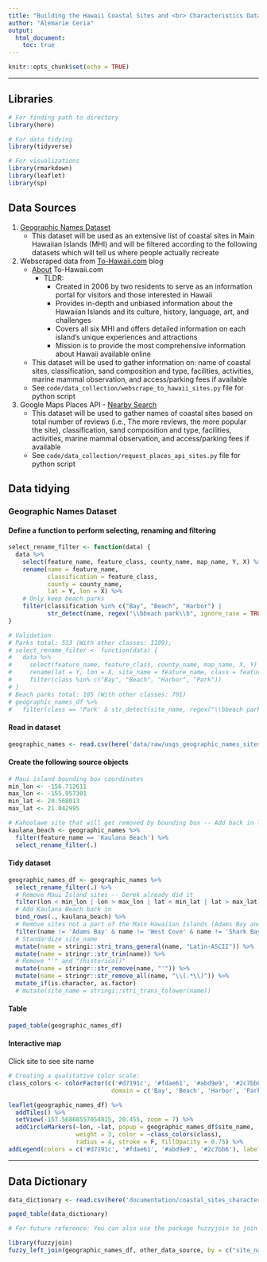 ```yaml
---
title: "Building the Hawaii Coastal Sites and <br> Characteristics Dataset"
author: "Alemarie Ceria"
output: 
  html_document:
    toc: true
---
```


<style type="text/css">

h1.title {
  font-size: 38px;
  color: Black;
  font-weight:bold;
  text-align: center;
}
h4.author { /* Header 4 - and the author and data headers use this too  */
    font-size: 18px;
  color: Black;
  text-align: center;
}
h4.date { /* Header 4 - and the author and data headers use this too  */
  font-size: 18px;
  color: Black;
  text-align: center;
}
</style>

```r
knitr::opts_chunk$set(echo = TRUE)
```

***

## Libraries

```r
# For finding path to directory
library(here)

# For data tidying
library(tidyverse)

# For visualizations
library(rmarkdown)
library(leaflet)
library(sp)
```

## Data Sources

1. [Geographic Names Dataset](https://geoportal.hawaii.gov/datasets/HiStateGIS::gnis-geographic-names/about)
    - This dataset will be used as an extensive list of coastal sites in Main Hawaiian Islands (MHI)
      and will be filtered according to the following datasets which will tell us where people actually
      recreate
2. Webscraped data from [To-Hawaii.com](https://www.to-hawaii.com/maui/beaches/) blog
    - [About](https://www.to-hawaii.com/about-us.php) To-Hawaii.com
      - TLDR:
        - Created in 2006 by two residents to serve as an information portal for visitors and those interested in Hawaii
        - Provides in-depth and unbiased information about the Hawaiian Islands and its culture, history, language, art, and challenges
        - Covers all six MHI and offers detailed information on each island's unique experiences and attractions
        - Mission is to provide the most comprehensive information about Hawaii available online
    - This dataset will be used to gather information on: name of coastal sites, classification, sand composition and type, facilities, activities, marine mammal observation, and access/parking fees if available
    - See `code/data_collection/webscrape_to_hawaii_sites.py` file for python script
3. Google Maps Places API - [Nearby Search](https://developers.google.com/maps/documentation/places/web-service/search-nearby)
    - This dataset will be used to gather names of coastal sites based on total number of reviews (i.e., The more reviews, the more popular the site), classification, sand composition and type, facilities, activities, marine mammal observation, and access/parking fees if available
    - See `code/data_collection/request_places_api_sites.py` file for python script

## Data tidying

### Geographic Names Dataset

#### Define a function to perform selecting, renaming and filtering

```r
select_rename_filter <- function(data) {
  data %>%
    select(feature_name, feature_class, county_name, map_name, Y, X) %>%
    rename(name = feature_name, 
           classification = feature_class, 
           county = county_name,
           lat = Y, lon = X) %>%
    # Only keep beach parks
    filter(classification %in% c("Bay", "Beach", "Harbor") |
           str_detect(name, regex("\\bbeach park\\b", ignore_case = TRUE)))
}

# Validation
# Parks total: 513 (With other classes: 1109),
# select_rename_filter <- function(data) {
#   data %>%
#     select(feature_name, feature_class, county_name, map_name, X, Y) %>%
#     rename(lat = Y, lon = X, site_name = feature_name, class = feature_class) %>%
#     filter(class %in% c("Bay", "Beach", "Harbor", "Park"))
# }
# Beach parks total: 105 (With other classes: 701)
# geographic_names_df %>%
#   filter(class == 'Park' & str_detect(site_name, regex("\\bbeach park\\b", ignore_case = TRUE)))
```

#### Read in dataset

```r
geographic_names <- read.csv(here('data/raw/usgs_geographic_names_sites.csv'))
```

#### Create the following source objects

```r
# Maui island bounding box coordinates
min_lon <- -156.712611
max_lon <- -155.957301
min_lat <- 20.568013
max_lat <- 21.042995

# Kahoolawe site that will get removed by bounding box -- Add back in later
kaulana_beach <- geographic_names %>% 
  filter(feature_name == 'Kaulana Beach') %>% 
  select_rename_filter(.)
```

#### Tidy dataset

```r
geographic_names_df <- geographic_names %>% 
  select_rename_filter(.) %>%
  # Remove Maui Island sites -- Derek already did it
  filter(lon < min_lon | lon > max_lon | lat < min_lat | lat > max_lat) %>% 
  # Add Kaulana Beach back in
  bind_rows(., kaulana_beach) %>% 
  # Remove sites not a part of the Main Hawaiian Islands (Adams Bay and West Cove)
  filter(name != 'Adams Bay' & name != 'West Cove' & name != 'Shark Bay') %>%
  # Standardize site_name
  mutate(name = stringi::stri_trans_general(name, "Latin-ASCII")) %>%
  mutate(name = stringr::str_trim(name)) %>% 
  # Remove "'" and "(historical)"
  mutate(name = stringr::str_remove(name, "'")) %>%
  mutate(name = stringr::str_remove_all(name, "\\(.*\\)")) %>% 
  mutate_if(is.character, as.factor)
  # mutate(site_name = stringi::stri_trans_tolower(name))
```

#### Table

```r
paged_table(geographic_names_df)
```

#### Interactive map

Click site to see site name 

```r
# Creating a qualitative color scale:
class_colors <- colorFactor(c('#d7191c', '#fdae61', '#abd9e9', '#2c7bb6'),
                             domain = c('Bay', 'Beach', 'Harbor', 'Park'))

leaflet(geographic_names_df) %>% 
  addTiles() %>%
  setView(-157.56868557054815, 20.455, zoom = 7) %>%
  addCircleMarkers(~lon, ~lat, popup = geographic_names_df$site_name, 
                   weight = 3, color = ~class_colors(class), 
                   radius = 4, stroke = F, fillOpacity = 0.75) %>% 
addLegend(colors = c('#d7191c', '#fdae61', '#abd9e9', '#2c7bb6'), labels=c('Bay', 'Beach', 'Harbor', 'Park'), "bottomleft", title="Class", opacity = 0.9)
```

***

## Data Dictionary

```r
data_dictionary <- read.csv(here('documentation/coastal_sites_characteristics_data_dictionary.csv'))

paged_table(data_dictionary)
```

```r
# For future reference: You can also use the package fuzzyjoin to join the datasets based on approximate matching of site name

library(fuzzyjoin)
fuzzy_left_join(geographic_names_df, other_data_source, by = c("site_name" = "site_name"), match_fun = list(`==`, stringdist_inner_join))
```


